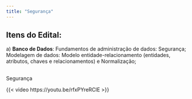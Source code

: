 ```yaml
---
title: "Segurança"
---
```


## Itens do Edital:

a\) **Banco de Dados**: Fundamentos de administração de dados: Segurança; Modelagem de dados: Modelo entidade-relacionamento (entidades, atributos, chaves e relacionamentos) e Normalização;

## 
Segurança

{{< video https://youtu.be/rfxPYreRClE >}}
